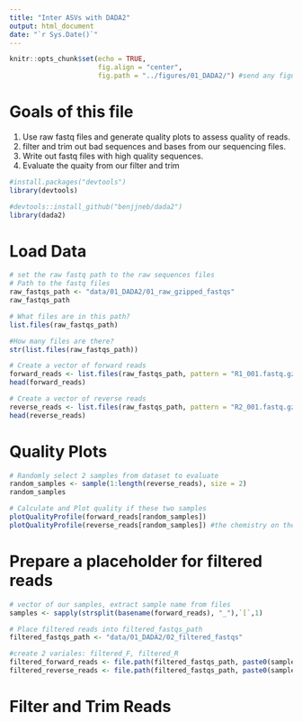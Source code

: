```yaml
---
title: "Inter ASVs with DADA2"
output: html_document
date: "`r Sys.Date()`"
---
```


```r
knitr::opts_chunk$set(echo = TRUE, 
                      fig.align = "center",
                      fig.path = "../figures/01_DADA2/") #send any figure to this location 
```

# Goals of this file 

1. Use raw fastq files and generate quality plots to assess quality of reads.
2. filter and trim out bad sequences and bases from our sequencing files. 
3. Write out fastq files with high quality sequences. 
4. Evaluate the quaity from our filter and trim 

```r
#install.packages("devtools")
library(devtools)

#devtools::install_github("benjjneb/dada2")
library(dada2)
```


# Load Data 
```r
# set the raw fastq path to the raw sequences files 
# Path to the fastq files
raw_fastqs_path <- "data/01_DADA2/01_raw_gzipped_fastqs"
raw_fastqs_path

# What files are in this path? 
list.files(raw_fastqs_path)

#How many files are there?
str(list.files(raw_fastqs_path))

# Create a vector of forward reads 
forward_reads <- list.files(raw_fastqs_path, pattern = "R1_001.fastq.gz", full.names = TRUE)
head(forward_reads)

# Create a vector of reverse reads
reverse_reads <- list.files(raw_fastqs_path, pattern = "R2_001.fastq.gz", full.names = TRUE)
head(reverse_reads)
```

# Quality Plots 
```r
# Randomly select 2 samples from dataset to evaluate 
random_samples <- sample(1:length(reverse_reads), size = 2)
random_samples 

# Calculate and Plot quality if these two samples 
plotQualityProfile(forward_reads[random_samples])
plotQualityProfile(reverse_reads[random_samples]) #the chemistry on the reverse read is not as precises as the forward reads, so the reverse reads will be lower quality
```

# Prepare a placeholder for filtered reads
```r
# vector of our samples, extract sample name from files
samples <- sapply(strsplit(basename(forward_reads), "_"),`[`,1)

# Place filtered reads into filtered_fastqs_path
filtered_fastqs_path <- "data/01_DADA2/02_filtered_fastqs"

#create 2 variales: filtered_F, filtered_R
filtered_forward_reads <- file.path(filtered_fastqs_path, paste0(samples, "_R1_filtered.fastq.gz"))
filtered_reverse_reads <- file.path(filtered_fastqs_path, paste0(samples, "_R2_filtered.fastq.gz"))
```


# Filter and Trim Reads
```r

```



